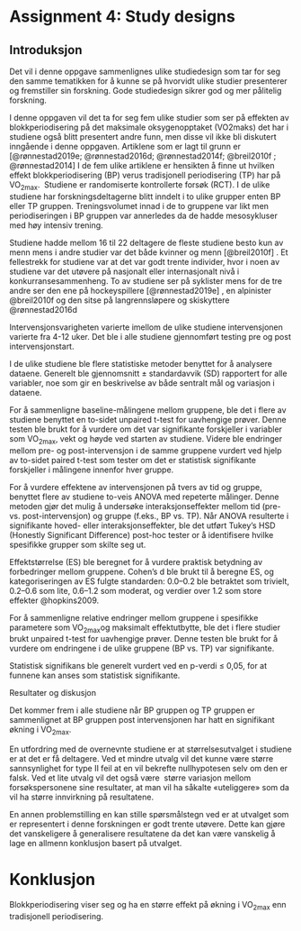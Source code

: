 # Assignment 4: Study designs

## Introduksjon

Det vil i denne oppgave sammenlignes ulike studiedesign som tar for seg den samme tematikken for å kunne se på hvorvidt ulike studier presenterer og fremstiller sin forskning. Gode studiedesign sikrer god og mer pålitelig forskning.

I denne oppgaven vil det ta for seg fem ulike studier som ser på effekten av blokkperiodisering på det maksimale oksygenopptaket (VO2maks) det har i studiene også blitt presentert andre funn, men disse vil ikke bli diskutert inngående i denne oppgaven. Artiklene som er lagt til grunn er [@rønnestad2019e; @rønnestad2016d; @rønnestad2014f; @breil2010f ; @rønnestad2014] I de fem ulike artiklene er hensikten å finne ut hvilken effekt blokkperiodisering (BP) verus tradisjonell periodisering (TP) har på VO<sub>2max</sub>.  Studiene er randomiserte kontrollerte forsøk (RCT). I de ulike studiene har forskningsdeltagerne blitt inndelt i to ulike grupper enten BP eller TP gruppen. Treningsvolumet innad i de to gruppene var likt men periodiseringen i BP gruppen var annerledes da de hadde mesosykluser med høy intensiv trening.

Studiene hadde mellom 16 til 22 deltagere de fleste studiene besto kun av menn mens i andre studier var det både kvinner og menn [@breil2010f] . Et fellestrekk for studiene var at det var godt trente individer, hvor i noen av studiene var det utøvere på nasjonalt eller internasjonalt nivå i konkurransesammenheng. To av studiene ser på syklister mens for de tre andre ser den ene på hockeyspillere [@rønnestad2019e] , en alpinister @breil2010f og den sitse på langrennsløpere og skiskyttere @rønnestad2016d

Intervensjonsvarigheten varierte imellom de ulike studiene intervensjonen varierte fra 4-12 uker. Det ble i alle studiene gjennomført testing pre og post intervensjonstart.

I de ulike studiene ble flere statistiske metoder benyttet for å analysere dataene. Generelt ble gjennomsnitt ± standardavvik (SD) rapportert for alle variabler, noe som gir en beskrivelse av både sentralt mål og variasjon i dataene.

For å sammenligne baseline-målingene mellom gruppene, ble det i flere av studiene benyttet en to-sidet unpaired t-test for uavhengige prøver. Denne testen ble brukt for å vurdere om det var signifikante forskjeller i variabler som VO<sub>2max</sub>, vekt og høyde ved starten av studiene. Videre ble endringer mellom pre- og post-intervensjon i de samme gruppene vurdert ved hjelp av to-sidet paired t-test som tester om det er statistisk signifikante forskjeller i målingene innenfor hver gruppe.

For å vurdere effektene av intervensjonen på tvers av tid og gruppe, benyttet flere av studiene to-veis ANOVA med repeterte målinger. Denne metoden gjør det mulig å undersøke interaksjonseffekter mellom tid (pre- vs. post-intervensjon) og gruppe (f.eks., BP vs. TP). Når ANOVA resulterte i signifikante hoved- eller interaksjonseffekter, ble det utført Tukey’s HSD (Honestly Significant Difference) post-hoc tester or å identifisere hvilke spesifikke grupper som skilte seg ut.

Effektstørrelse (ES) ble beregnet for å vurdere praktisk betydning av forbedringer mellom gruppene. Cohen’s d ble brukt til å beregne ES, og kategoriseringen av ES fulgte standarden: 0.0–0.2 ble betraktet som trivielt, 0.2–0.6 som lite, 0.6–1.2 som moderat, og verdier over 1.2 som store effekter @hopkins2009.

For å sammenligne relative endringer mellom gruppene i spesifikke parametere som VO<sub>2max</sub>og maksimalt effektutbytte, ble det i flere studier brukt unpaired t-test for uavhengige prøver. Denne testen ble brukt for å vurdere om endringene i de ulike gruppene (BP vs. TP) var signifikante.

Statistisk signifikans ble generelt vurdert ved en p-verdi ≤ 0,05, for at funnene kan anses som statistisk signifikante.

Resultater og diskusjon

Det kommer frem i alle studiene når BP gruppen og TP gruppen er sammenlignet at BP gruppen post intervensjonen har hatt en signifikant økning i VO<sub>2max</sub>. 

En utfordring med de overnevnte studiene er at størrelsesutvalget i studiene er at det er få deltagere. Ved et mindre utvalg vil det kunne være større sannsynlighet for type II feil at en vil bekrefte nullhypotesen selv om den er falsk. Ved et lite utvalg vil det også være  større variasjon mellom forsøkspersonene sine resultater, at man vil ha såkalte «uteliggere» som da vil ha større innvirkning på resultatene.

En annen problemstilling en kan stille spørsmålstegn ved er at utvalget som er representert i denne forskningen er godt trente utøvere. Dette kan gjøre det vanskeligere å generalisere resultatene da det kan være vanskelig å lage en allmenn konklusjon basert på utvalget.

# Konklusjon

Blokkperiodisering viser seg og ha en større effekt på økning i VO<sub>2max</sub> enn tradisjonell periodisering.
